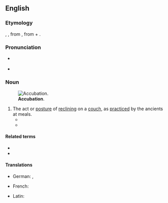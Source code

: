 ==English==

===Etymology===
{{etyl|la|en}} {{m|la|accubatio}}, {{m|la|accubitio}}, from {{m|la|accubāre||to recline}}, from {{m|la||ad-}} + {{m|la|cubāre||to lie down}}.

===Pronunciation===
* {{a|US}} {{IPA|en|/ˌɑ.kju.ˈbeɪ.ʃən/}}
* {{rhymes|en|eɪʃən}}

===Noun===
{{en-noun|-}}
[[File:Image from page 065 of The Century dictionary and cyclopedia (1897) (14785123925).jpg|thumb|'''Accubation'''.]]

# The act or [[posture]] of [[reclining]] on a [[couch]], as [[practiced]] by the ancients at meals.
#* {{quote-journal|en|journal=Journal of Biblical literature|volume=21-22|page=64|year=1902|passage='''Accubation''' was introduced in Rome after the first Punic War (264-241 BC). In Greece '''accubation''' was unknown at the time of the Homeric poems (cf. Od. i. 145 ἑξείης ἕζοντο κατὰ κλισμούς τε θρόνους τε, XV. 134 ἑζέσθην δ᾽ ἄρ᾽ ἔπειτα κατὰ κλισμούς τε θρόνους τε), but afterwards the Greeks and Romans adopted this Oriental fashion and lay very nearly flat on their breasts while taking their meals, or in a semi-sitting posture supported on the left elbow.|url=http://books.google.com/books?id=XA1AZqgPF74C}}
#* {{RQ:Browne Pseudodoxia Epidemica|passage='''Accubation''', or lying down at meals, was a gesture used by very many Nations.}}

====Related terms====
* {{l|en|accumb}}
* {{l|en|accumbent}}

====Translations====
{{trans-top|the act or posture of reclining on a couch}}
* German: {{t|de|Akkubation|f}}, {{t|de|Akkubition|f}}
{{trans-mid}}
{{trans-bottom}}

{{checktrans-top}}
* French: {{t-check|fr|accubation}}
{{trans-mid}}
* Latin: {{t-check|la|accubatio}}
{{trans-bottom}}